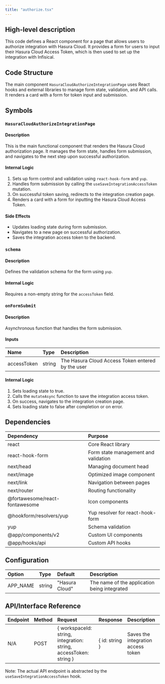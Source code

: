 ```yaml
---
title: "authorize.tsx"
---
```


## High-level description
This code defines a React component for a page that allows users to authorize integration with Hasura Cloud. It provides a form for users to input their Hasura Cloud Access Token, which is then used to set up the integration with Infisical.

## Code Structure
The main component `HasuraCloudAuthorizeIntegrationPage` uses React hooks and external libraries to manage form state, validation, and API calls. It renders a card with a form for token input and submission.

## Symbols

### `HasuraCloudAuthorizeIntegrationPage`
#### Description
This is the main functional component that renders the Hasura Cloud authorization page. It manages the form state, handles form submission, and navigates to the next step upon successful authorization.

#### Internal Logic
1. Sets up form control and validation using `react-hook-form` and `yup`.
2. Handles form submission by calling the `useSaveIntegrationAccessToken` mutation.
3. On successful token saving, redirects to the integration creation page.
4. Renders a card with a form for inputting the Hasura Cloud Access Token.

#### Side Effects
- Updates loading state during form submission.
- Navigates to a new page on successful authorization.
- Saves the integration access token to the backend.

### `schema`
#### Description
Defines the validation schema for the form using `yup`.

#### Internal Logic
Requires a non-empty string for the `accessToken` field.

### `onFormSubmit`
#### Description
Asynchronous function that handles the form submission.

#### Inputs
| Name | Type | Description |
|:-----|:-----|:------------|
| accessToken | string | The Hasura Cloud Access Token entered by the user |

#### Internal Logic
1. Sets loading state to true.
2. Calls the `mutateAsync` function to save the integration access token.
3. On success, navigates to the integration creation page.
4. Sets loading state to false after completion or on error.

## Dependencies
| Dependency | Purpose |
|:-----------|:--------|
| react | Core React library |
| react-hook-form | Form state management and validation |
| next/head | Managing document head |
| next/image | Optimized image component |
| next/link | Navigation between pages |
| next/router | Routing functionality |
| @fortawesome/react-fontawesome | Icon components |
| @hookform/resolvers/yup | Yup resolver for react-hook-form |
| yup | Schema validation |
| @app/components/v2 | Custom UI components |
| @app/hooks/api | Custom API hooks |

## Configuration
| Option | Type | Default | Description |
|:-------|:-----|:--------|:------------|
| APP_NAME | string | "Hasura Cloud" | The name of the application being integrated |

## API/Interface Reference
| Endpoint | Method | Request | Response | Description |
|:---------|:-------|:--------|:---------|:------------|
| N/A | POST | { workspaceId: string, integration: string, accessToken: string } | { id: string } | Saves the integration access token |

Note: The actual API endpoint is abstracted by the `useSaveIntegrationAccessToken` hook.